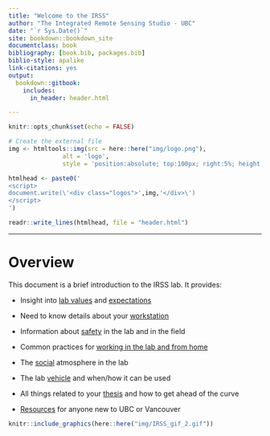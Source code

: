 ```yaml
--- 
title: "Welcome to the IRSS"
author: "The Integrated Remote Sensing Studio - UBC"
date: "`r Sys.Date()`"
site: bookdown::bookdown_site
documentclass: book
bibliography: [book.bib, packages.bib]
biblio-style: apalike
link-citations: yes
output:
  bookdown::gitbook:
    includes:
      in_header: header.html

---
```


```r
knitr::opts_chunk$set(echo = FALSE)

```

```r
# Create the external file
img <- htmltools::img(src = here::here("img/logo.png"), 
               alt = 'logo', 
               style = 'position:absolute; top:100px; right:5%; height:60px; max-width:100%; z-index:3;')

htmlhead <- paste0('
<script>
document.write(\'<div class="logos">',img,'</div>\')
</script>
')

readr::write_lines(htmlhead, file = "header.html")

```


---
# Overview {-#overview}

This document is a brief introduction to the IRSS lab. It provides:

* Insight into [lab values](#diversity) and [expectations](#expectations)

* Need to know details about your [workstation](#computers)

* Information about [safety](#safety) in the lab and in the field

* Common practices for [working in the lab and from home](#working)

* The [social](#social) atmosphere in the lab

* The lab [vehicle](#vehicle) and when/how it can be used

* All things related to your [thesis](#thesis) and how to get ahead of the curve

* [Resources](#resources) for anyone new to UBC or Vancouver

```r
knitr::include_graphics(here::here("img/IRSS_gif_2.gif"))
```
